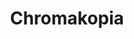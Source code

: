 ---
title: "Chromakopia"
artist: "Tyler, The Creator"
releaseDate: 2024-10-28
rating: 9.6
spotifyLink: "https://open.spotify.com/album/2Lhfq9WRZqiy0X6qZOqDN2"
imageUrl: "https://is1-ssl.mzstatic.com/image/thumb/Music221/v4/7d/bd/e9/7dbde97e-b97d-8cc3-0203-218b687408a9/196872555059.jpg/600x600bb.jpg"
genre: ["Alternative Hip-Hop", "Neo Soul", "Experimental Hip-Hop"]
---